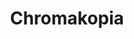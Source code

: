 ---
title: "Chromakopia"
artist: "Tyler, The Creator"
releaseDate: 2024-10-28
rating: 9.6
spotifyLink: "https://open.spotify.com/album/2Lhfq9WRZqiy0X6qZOqDN2"
imageUrl: "https://is1-ssl.mzstatic.com/image/thumb/Music221/v4/7d/bd/e9/7dbde97e-b97d-8cc3-0203-218b687408a9/196872555059.jpg/600x600bb.jpg"
genre: ["Alternative Hip-Hop", "Neo Soul", "Experimental Hip-Hop"]
---